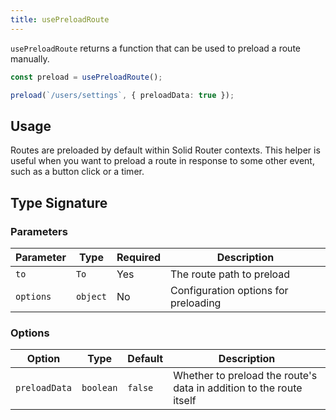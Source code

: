 ```yaml
---
title: usePreloadRoute
---
```


`usePreloadRoute` returns a function that can be used to preload a route manually.

```ts
const preload = usePreloadRoute();

preload(`/users/settings`, { preloadData: true });
```

## Usage

Routes are preloaded by default within Solid Router contexts.
This helper is useful when you want to preload a route in response to some other event, such as a button click or a timer.

## Type Signature

### Parameters

| Parameter | Type     | Required | Description                          |
| --------- | -------- | -------- | ------------------------------------ |
| `to`      | `To`     | Yes      | The route path to preload            |
| `options` | `object` | No       | Configuration options for preloading |

### Options

| Option        | Type      | Default | Description                                                         |
| ------------- | --------- | ------- | ------------------------------------------------------------------- |
| `preloadData` | `boolean` | `false` | Whether to preload the route's data in addition to the route itself |
